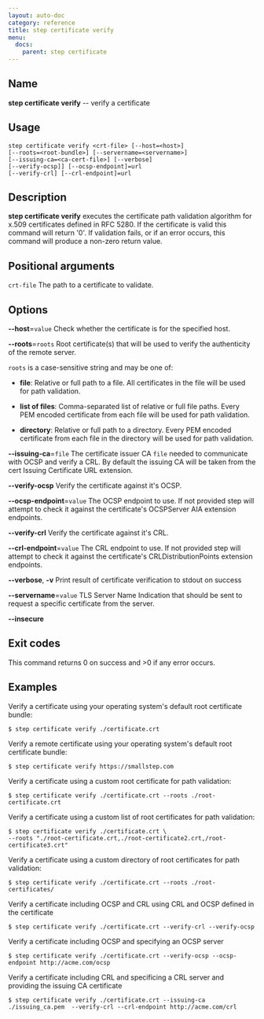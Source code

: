 ```yaml
---
layout: auto-doc
category: reference
title: step certificate verify
menu:
  docs:
    parent: step certificate
---
```


## Name
**step certificate verify** -- verify a certificate

## Usage

```raw
step certificate verify <crt-file> [--host=<host>]
[--roots=<root-bundle>] [--servername=<servername>]
[--issuing-ca=<ca-cert-file>] [--verbose]
[--verify-ocsp]] [--ocsp-endpoint]=url
[--verify-crl] [--crl-endpoint]=url
```

## Description

**step certificate verify** executes the certificate path
validation algorithm for x.509 certificates defined in RFC 5280. If the
certificate is valid this command will return '0'. If validation fails, or if
an error occurs, this command will produce a non-zero return value.

## Positional arguments

`crt-file`
The path to a certificate to validate.

## Options


**--host**=`value`
Check whether the certificate is for the specified host.

**--roots**=`roots`
Root certificate(s) that will be used to verify the
authenticity of the remote server.

`roots` is a case-sensitive string and may be one of:

- **file**: Relative or full path to a file. All certificates in the file will be used for path validation.

- **list of files**: Comma-separated list of relative or full file paths. Every PEM encoded certificate from each file will be used for path validation.

- **directory**: Relative or full path to a directory. Every PEM encoded certificate from each file in the directory will be used for path validation.

**--issuing-ca**=`file`
The certificate issuer CA `file` needed to communicate with OCSP and verify a CRL. By default the issuing CA will be taken from the cert Issuing Certificate URL extension.

**--verify-ocsp**
Verify the certificate against it's OCSP.

**--ocsp-endpoint**=`value`
The OCSP endpoint to use. If not provided step will attempt to check it against the certificate's OCSPServer AIA extension endpoints.

**--verify-crl**
Verify the certificate against it's CRL.

**--crl-endpoint**=`value`
The CRL endpoint to use. If not provided step will attempt to check it against the certificate's CRLDistributionPoints extension endpoints.

**--verbose**, **-v**
Print result of certificate verification to stdout on success

**--servername**=`value`
TLS Server Name Indication that should be sent to request a specific certificate from the server.

**--insecure**


## Exit codes

This command returns 0 on success and >0 if any error occurs.

## Examples

Verify a certificate using your operating system's default root certificate bundle:

```shell
$ step certificate verify ./certificate.crt
```

Verify a remote certificate using your operating system's default root certificate bundle:

```shell
$ step certificate verify https://smallstep.com
```

Verify a certificate using a custom root certificate for path validation:

```shell
$ step certificate verify ./certificate.crt --roots ./root-certificate.crt
```

Verify a certificate using a custom list of root certificates for path validation:

```shell
$ step certificate verify ./certificate.crt \
--roots "./root-certificate.crt,./root-certificate2.crt,/root-certificate3.crt"
```

Verify a certificate using a custom directory of root certificates for path validation:

```shell
$ step certificate verify ./certificate.crt --roots ./root-certificates/
```

Verify a certificate including OCSP and CRL using CRL and OCSP defined in the certificate

```shell
$ step certificate verify ./certificate.crt --verify-crl --verify-ocsp
```

Verify a certificate including OCSP and specifying an OCSP server

```shell
$ step certificate verify ./certificate.crt --verify-ocsp --ocsp-endpoint http://acme.com/ocsp
```

Verify a certificate including CRL and specificing a CRL server and providing the issuing CA certificate

```shell
$ step certificate verify ./certificate.crt --issuing-ca ./issuing_ca.pem  --verify-crl --crl-endpoint http://acme.com/crl
```

